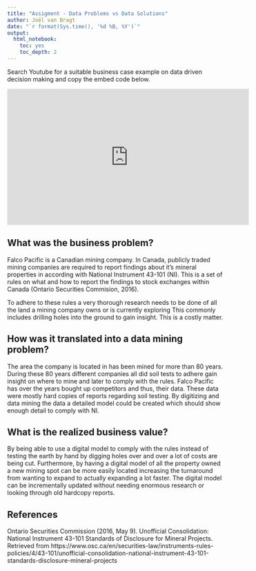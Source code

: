 ```yaml
---
title: "Assigment - Data Problems vs Data Solutions"
author: Joël van Bragt
date: "`r format(Sys.time(), '%d %B, %Y')`"
output:
  html_notebook:
    toc: yes
    toc_depth: 2
---
```


Search Youtube for a suitable business case example on data driven decision making and copy the embed code below.

<iframe width="560" height="315" src="https://www.youtube.com/embed/tB0BM2RDJfk" title="YouTube video player" frameborder="0" allow="accelerometer; autoplay; clipboard-write; encrypted-media; gyroscope; picture-in-picture" allowfullscreen data-external="1"></iframe>


## What was the business problem?

Falco Pacific is a Canadian mining company. In Canada, publicly traded mining companies are required to report findings about it's mineral properties in according with National Instrument 43-101 (NI). This is a set of rules on what and how to report the findings to stock exchanges within Canada (Ontario Securities Commision, 2016).

To adhere to these rules a very thorough research needs to be done of all the land a mining company owns or is currently exploring This commonly includes drilling holes into the ground to gain insight. This is a costly matter.

## How was it translated into a data mining problem?

The area the company is located in has been mined for more than 80 years. During these 80 years different companies all did soil tests to adhere gain insight on where to mine and later to comply with the rules. Falco Pacific has over the years bought up competitors and thus, their data. These data were mostly hard copies of reports regarding soil testing. By digitizing and data mining the data a detailed model could be created which should show enough detail to comply with NI.

## What is the realized business value?

By being able to use a digital model to comply with the rules instead of testing the earth by hand by digging holes over and over a lot of costs are being cut. Furthermore, by having a digital model of all the property owned a new mining spot can be more easily located increasing the turnaround from wanting to expand to actually expanding a lot faster. The digital model can be incrementally updated without needing enormous research or looking through old hardcopy reports.

## References
Ontario Securities Commission (2016, May 9). Unofficial Consolidation: National Instrument 43-101 Standards of Disclosure for Mineral Projects. Retrieved from https://www.osc.ca/en/securities-law/instruments-rules-policies/4/43-101/unofficial-consolidation-national-instrument-43-101-standards-disclosure-mineral-projects
